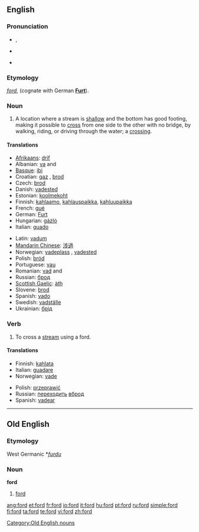 {{wikipedia|dab=ford (disambiguation)|ford}}
{{also|Ford|FORD}}
==English==

===Pronunciation===
* {{IPA|/fɔːd/}}, {{SAMPA|/fO@d/}}
* {{audio|en-us-ford.ogg|Audio (US)}}

* {{rhymes|ɔː(r)d}}

===Etymology===
{{etyl|ang}} ''[[#Old English|ford]]'', (cognate with German '''[[Furt]]''').

===Noun===
{{en-noun}}

# A location where a stream is [[shallow]] and the bottom has good footing, making it possible to [[cross]] from one side to the other with no bridge, by walking, riding, or driving through the water; a [[crossing]].

====Translations====
{{trans-top|crossing}}
* [[Afrikaans]]: [[drif]]
* Albanian: [[va]] {{f}} and {{m}}
* [[Basque]]: [[ibi]]
* Croatian: [[gaz]] {{m}}, [[brod]] {{m}}
* Czech: [[brod]] {{m}}
* Danish: [[vadested#Danish|vadested]] {{n}}
* Estonian: [[koolmekoht]]
* Finnish: [[kahlaamo]], [[kahlauspaikka]], [[kahluupaikka]]
* French: [[gué]] {{m}}
* German: [[Furt]] {{f}}
* Hungarian: [[gázló]]
* Italian: [[guado]] {{m}}
{{trans-mid}}
* Latin: [[vadum]] {{n}}
* [[Mandarin Chinese]]: [[涉過]]
* Norwegian: [[vadeplass]] {{m}}, [[vadested#Norwegian|vadested]] {{n}}
* Polish: [[bród]] {{m}}
* Portuguese: [[vau]]
* Romanian: [[vad]] {{f}} and {{m}}
* Russian: [[брод]] {{m}}
* [[Scottish Gaelic]]: [[àth]] {{m}}
* Slovene: [[brod]] {{m}}
* Spanish: [[vado]] {{m}}
* Swedish: [[vadställe]] {{n}}
* Ukrainian: [[брід]]
{{trans-bottom}}

===Verb===
{{en-verb}}

# To cross a [[stream]] using a ford.

====Translations====
{{trans-top|to cross a stream}}
* Finnish: [[kahlata]]
* Italian: [[guadare]]
* Norwegian: [[vade]]
{{trans-mid}}
* Polish: [[przeprawić]]
* Russian: [[переходить]] [[вброд]]
* Spanish: [[vadear]]
{{trans-bottom}}

----

==Old English==

===Etymology===
West Germanic *''[[furdu]]''

===Noun===
'''ford''' {{m}}

# [[#Noun|ford]]

[[Category:Old English nouns]]

[[ang:ford]]
[[et:ford]]
[[fr:ford]]
[[io:ford]]
[[it:ford]]
[[hu:ford]]
[[pt:ford]]
[[ru:ford]]
[[simple:ford]]
[[fi:ford]]
[[ta:ford]]
[[te:ford]]
[[vi:ford]]
[[zh:ford]]